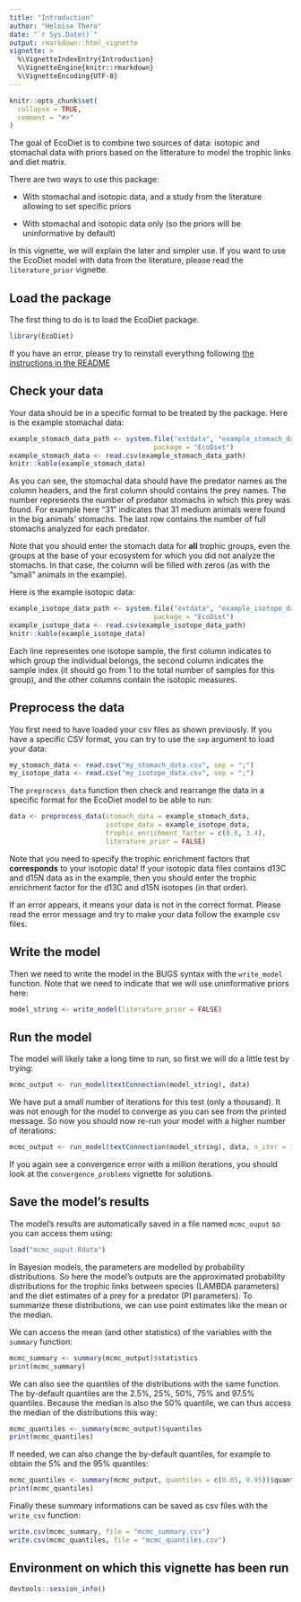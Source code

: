 ```yaml
---
title: "Introduction"
author: "Heloise Thero"
date: "`r Sys.Date()`"
output: rmarkdown::html_vignette
vignette: >
  %\VignetteIndexEntry{Introduction}
  %\VignetteEngine{knitr::rmarkdown}
  %\VignetteEncoding{UTF-8}
---
```


```r
knitr::opts_chunk$set(
  collapse = TRUE,
  comment = "#>"
)
```

The goal of EcoDiet is to combine two sources of data: isotopic and stomachal data with priors based on the litterature to model the trophic links and diet matrix.

There are two ways to use this package:

* With stomachal and isotopic data, and a study from the literature allowing to set specific priors

* With stomachal and isotopic data only (so the priors will be uninformative by default)

In this vignette, we will explain the later and simpler use. If you want to use the EcoDiet model with data from the literature, please read the `literature_prior` vignette.


## Load the package

The first thing to do is to load the EcoDiet package.

```r
library(EcoDiet)
```

If you have an error, please try to reinstall everything following [the instructions in the README](https://github.com/heloisethero/EcoDiet/blob/master/README.md)

## Check your data

Your data should be in a specific format to be treated by the package. Here is the example stomachal data:

```r
example_stomach_data_path <- system.file("extdata", "example_stomach_data.csv",
                                    package = "EcoDiet")
example_stomach_data <- read.csv(example_stomach_data_path)
knitr::kable(example_stomach_data)
```

As you can see, the stomachal data should have the predator names as the column headers, and the first column should contains the prey names. The number represents the number of predator stomachs in which this prey was found. For example here "31" indicates that 31 medium animals were found in the big animals' stomachs. The last row contains the number of full stomachs analyzed for each predator.

Note that you should enter the stomach data for **all** trophic groups, even the groups at the base of your ecosystem for which you did not analyze the stomachs. In that case, the column will be filled with zeros (as with the "small" animals in the example).

Here is the example isotopic data:

```r
example_isotope_data_path <- system.file("extdata", "example_isotope_data.csv",
                                    package = "EcoDiet")
example_isotope_data <- read.csv(example_isotope_data_path)
knitr::kable(example_isotope_data)
```

Each line representes one isotope sample, the first column indicates to which group the individual belongs, the second column indicates the sample index (it should go from 1 to the total number of samples for this group), and the other columns contain the isotopic measures.

## Preprocess the data

You first need to have loaded your csv files as shown previously. If you have a specific CSV format, you can try to use the `sep` argument to load your data:
```r
my_stomach_data <- read.csv("my_stomach_data.csv", sep = ";")
my_isotope_data <- read.csv("my_isotope_data.csv", sep = ";")
```

The `preprocess_data` function then check and rearrange the data in a specific format for the EcoDiet model to be able to run:
```r
data <- preprocess_data(stomach_data = example_stomach_data, 
                        isotope_data = example_isotope_data,
                        trophic_enrichment_factor = c(0.8, 3.4),
                        literature_prior = FALSE)
```

Note that you need to specify the trophic enrichment factors that **corresponds** to your isotopic data! If your isotopic data files contains d13C and d15N data as in the example, then you should enter the trophic enrichment factor for the d13C and d15N isotopes (in that order).

If an error appears, it means your data is not in the correct format. Please read the error message and try to make your data follow the example csv files.

## Write the model

Then we need to write the model in the BUGS syntax with the `write_model` function. Note that we need to indicate that we will use uninformative priors here:

```r
model_string <- write_model(literature_prior = FALSE)
```

## Run the model

The model will likely take a long time to run, so first we will do a little test by trying:
```r
mcmc_output <- run_model(textConnection(model_string), data)
```

We have put a small number of iterations for this test (only a thousand). It was not enough for the model to converge as you can see from the printed message. So now you should now re-run your model with a higher number of iterations:
```r
mcmc_output <- run_model(textConnection(model_string), data, n_iter = 1e+06)
```

If you again see a convergence error with a million iterations, you should look at the `convergence_problems` vignette for solutions.

## Save the model's results

The model's results are automatically saved in a file named `mcmc_ouput` so you can access them using:
```r
load("mcmc_ouput.Rdata")
```

In Bayesian models, the parameters are modelled by probability distributions. So here the model's outputs are the approximated probability distributions for the trophic links between species (LAMBDA parameters) and the diet estimates of a prey for a predator (PI parameters). To summarize these distributions, we can use point estimates like the mean or the median.

We can access the mean (and other statistics) of the variables with the `summary` function:

```r
mcmc_summary <- summary(mcmc_output)$statistics
print(mcmc_summary)
```

We can also see the quantiles of the distributions with the same function. The by-default quantiles are the 2.5%, 25%, 50%, 75% and 97.5% quantiles. Because the median is also the 50% quantile, we can thus access the median of the distributions this way:

```r
mcmc_quantiles <- summary(mcmc_output)$quantiles
print(mcmc_quantiles)
```

If needed, we can also change the by-default quantiles, for example to obtain the 5% and the 95% quantiles:

```r
mcmc_quantiles <- summary(mcmc_output, quantiles = c(0.05, 0.95))$quantiles
print(mcmc_quantiles)
```

Finally these summary informations can be saved as csv files with the `write_csv` function:

```r
write.csv(mcmc_summary, file = "mcmc_summary.csv")
write.csv(mcmc_quantiles, file = "mcmc_quantiles.csv")
```

## Environment on which this vignette has been run

```r
devtools::session_info()
```

